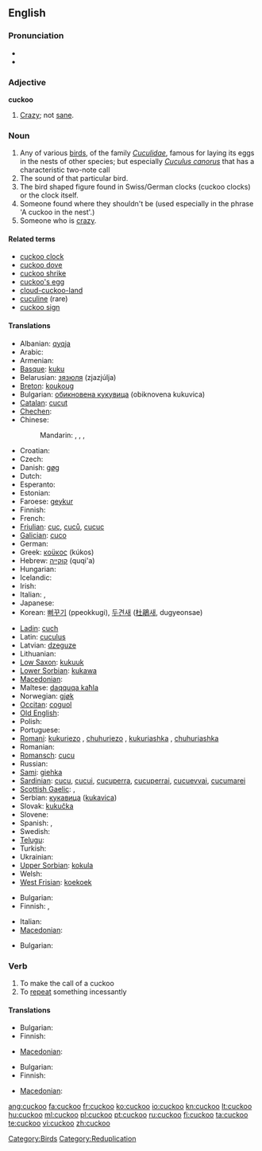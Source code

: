 {{wikipedia}}
==English==

===Pronunciation===
* {{IPA|/'kʊkuː/}}
* {{audio|en-us-cuckoo.ogg|Audio (US)}}

===Adjective===
'''cuckoo'''

# [[crazy|Crazy]]; not [[sane]].

===Noun===
{{en-noun}}

# Any of various [[bird]]s, of the family ''[[Cuculidae]]'', famous for laying its eggs in the nests of other species; but especially ''[[Cuculus canorus]]'' that has a characteristic two-note call
# The sound of that particular bird.
# The bird shaped figure found in Swiss/German clocks (cuckoo clocks) or the clock itself.
# Someone found where they shouldn't be (used especially in the phrase 'A cuckoo in the nest'.)
# Someone who is [[crazy]].

====Related terms====
* [[cuckoo clock]]
* [[cuckoo dove]]
* [[cuckoo shrike]]
* [[cuckoo's egg]]
* [[cloud-cuckoo-land]]
* [[cuculine]] (rare)
* [[cuckoo sign]]

====Translations====
{{trans-top|the bird}}
* Albanian: [[qyqja]]
* Arabic: {{t|ar|وقواق|m|tr=waqwaaq}}
* Armenian: {{t|hy|կկու|tr=kku|sc=Armn}}
* [[Basque]]: [[kuku]]
* Belarusian: [[зязюля]] (zjazjúlja) {{f}}
* [[Breton]]: [[koukoug]]
* Bulgarian: [[обикновена кукувица]] (obiknovena kukuvica) {{f}}
* [[Catalan]]: [[cucut]] {{m}}
* [[Chechen]]: {{tø|ce|оттйокх}}
* Chinese:
*: Mandarin: {{t|cmn|杜鵑|sc=Hani}}, {{t|cmn|杜鹃|tr=dùjuān|sc=Hani}},  {{t|cmn|布穀|sc=Hani}},  {{t|cmn|布谷|tr=bùgǔ|sc=Hani}}
* Croatian: {{t-|hr|kukavica|f}}
* Czech: {{t-|cs|kukačka|f}}
* Danish: [[gøg]]
* Dutch: {{t+|nl|koekoek|m}}
* Esperanto: {{t-|eo|kukolo|xs=Esperanto}}
* Estonian: {{t+|et|kägu}}
* Faroese: [[geykur]]
* Finnish: {{t+|fi|käki}}
* French: {{t+|fr|coucou|m}}
* [[Friulian]]: [[cuc]], [[cuců]], [[cucuc]]
* [[Galician]]: [[cuco]] {{m}}
* German: {{t+|de|Kuckuck|m}}
* Greek: [[κοϋκος]] (kúkos) {{m}}
* Hebrew: [[קוקייה]] (quqi'a) {{f}}
* Hungarian: {{t+|hu|kakukk}}
* Icelandic: {{t+|is|gaukur}}
* Irish: {{t-|ga|cuach|xs=Irish}}
* Italian: {{t+|it|cuculo|m}}, {{t+|it|cucù|m}}
* Japanese: {{t|ja|カッコウ|tr=kakkō}}
* Korean: [[뻐꾸기]] (ppeokkugi), [[두견새]] ([[杜鵑]]새, dugyeonsae)
{{trans-mid}}
* [[Ladin]]: [[cuch]]
* Latin: [[cuculus]] {{m}}
* Latvian: [[dzeguze]]
* Lithuanian: {{t+|lt|gegutė|xs=Lithuanian}}
* [[Low Saxon]]: [[kukuuk]] {{m}}
* [[Lower Sorbian]]: [[kukawa]]
* [[Macedonian]]: {{t|mk|кукавица|f|tr=kukávica}}
* Maltese: [[daqquqa kaħla]] {{f}}
* Norwegian: [[gjøk]]
* [[Occitan]]: [[coguol]]
* [[Old English]]: {{t-|ang|geac|m|alt=ġēac|xs=Old English}}
* Polish: {{t+|pl|kukułka|f}}
* Portuguese: {{t-|pt|cuco|m}}
* [[Romani]]: [[kukuriezo]] {{m}}, [[chuhuriezo]] {{m}}, [[kukuriashka]] {{f}}, [[chuhuriashka]] {{f}}
* Romanian: {{t+|ro|cuc}}
* [[Romansch]]: [[cucu]]
* Russian: {{t+|ru|кукушка|f|tr=kukúška}}
* [[Sami]]: [[giehka]]
* [[Sardinian]]: [[cucu]], [[cucui]], [[cucuperra]], [[cucuperrai]], [[cucuevvai]], [[cucumarei]]
* [[Scottish Gaelic]]: {{t-|gd|cuthag|f|xs=Scottish Gaelic}}, {{t-|gd|cuach|f|xs=Scottish Gaelic}}
* Serbian: [[кукавица]] ([[kukavica]]) {{f}}
* Slovak: [[kukučka]] {{f}}
* Slovene: {{t+|sl|kukavica|f}}
* Spanish: {{t+|es|cuco|m}}, {{t+|es|cuclillo|m}}
* Swedish: {{t+|sv|gök}}
* [[Telugu]]: {{t|te|కోకిల}}
* Turkish: {{t+|tr|guguk}}
* Ukrainian: {{t-|uk|зозуля|f|tr=zozúlja|xs=Ukrainian}}
* [[Upper Sorbian]]: [[kokula]]
* Welsh: {{t-|cy|cog|xs=Welsh}}
* [[West Frisian]]: [[koekoek]]
{{trans-bottom}}

{{trans-top|the sound}}
* Bulgarian: {{t|bg|кукане|n|sc=Cyrl}}
* Finnish: {{t-|fi|kukunta}}, {{t+|fi|kukkuu}}
{{trans-mid}}
* Italian: {{t|it|cu cu}}
* [[Macedonian]]: {{t-|mk|ку-ку|tr=ku-ku}}
{{trans-bottom}}

{{trans-top|someone crazy}}
* Bulgarian: {{t|bg|чалнат|m|sc=Cyrl}}
{{trans-mid}}
{{trans-bottom}}

===Verb===
{{en-verb}}

# To make the call of a cuckoo
# To [[repeat]] something incessantly

====Translations====
{{trans-top|to make the call of a cuckoo}}
* Bulgarian: {{t|bg|кукам|sc=Cyrl}}
* Finnish: {{t+|fi|kukkua}}
{{trans-mid}}
* [[Macedonian]]: {{t-|mk|кука|tr=kúka}}
{{trans-bottom}}

{{trans-top|to repeat something incessantly}}
* Bulgarian: {{t|bg|повтарям монотонно|sc=Cyrl}}
* Finnish: {{t+|fi|hokea}}
{{trans-mid}}
* [[Macedonian]]: {{t|mk|вергла|tr=vérgla}}
{{trans-bottom}}

[[Category:Birds]]
[[Category:Reduplication]]

[[ang:cuckoo]]
[[fa:cuckoo]]
[[fr:cuckoo]]
[[ko:cuckoo]]
[[io:cuckoo]]
[[kn:cuckoo]]
[[lt:cuckoo]]
[[hu:cuckoo]]
[[ml:cuckoo]]
[[pl:cuckoo]]
[[pt:cuckoo]]
[[ru:cuckoo]]
[[fi:cuckoo]]
[[ta:cuckoo]]
[[te:cuckoo]]
[[vi:cuckoo]]
[[zh:cuckoo]]